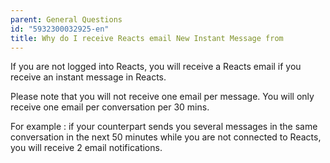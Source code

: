 ```yaml
---
parent: General Questions
id: "5932300032925-en"
title: Why do I receive Reacts email New Instant Message from
---
```

If you are not logged into Reacts, you will receive a Reacts email if you receive an instant message in Reacts.

Please note that you will not receive one email per message. You will only receive one email per conversation per 30 mins.

For example : if your counterpart sends you several messages in the same conversation in the next 50 minutes while you are not connected to Reacts, you will receive 2 email notifications.


